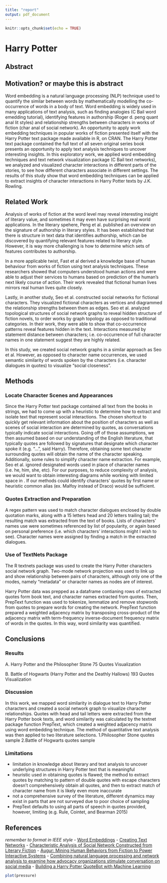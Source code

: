 ```yaml
---
title: "report"
output: pdf_document
---
```


```r
knitr::opts_chunk$set(echo = TRUE)
```

# Harry Potter 

## Abstract

## Motivation? or maybe this is abstract

Word embedding is a natural language processing (NLP) technique used to quantify the similar between words by mathematically modelling the co-occurrence of words in a body of text. Word embedding is widely used in many applications of text analysis, such as finding analogies (C Bail word emedding tutorial), identifying features in authorship (Roger d. peng quant anal lit styles) and relationship strengths between characters in works of fiction (char anal of social network). An opportunity to apply work embedding techniques in popular works of fiction presented itself with the Harry Potter text package made available in R, on CRAN. The Harry Potter text package contained the full text of all seven original series book presents an opportunity to apply text analysis techniques to uncover interesting insights. In this exploratory work, we applied word embedding techniques and text network visualization package (C Bail text networks), we analyzed and visualized character interactions in different parts of the stories, to see how different characters associate in different settings. The results of this study show that word embedding techniques can be applied to extract insights of character interactions in Harry Potter texts by J.K. Rowling.

## Related Work

Analysis of works of fiction at the word level may reveal interesting insight of literary value, and sometimes it may even have surprising real world applications. In the literary spehere, Peng et al. published an overview on the signature of authorship in literary styles. It has been established that there is structure in text data that identifies authorship, which can be discovered by quantifying relevant features related to literary style. However, it is way more challenging is how to determine which sets of features contributes to authorship.

In a more applicable twist, Fast et al derived a knowledge base of human behaviour from works of fiction using text analysis techniques. These researchers showed that computers understood human actions and were able to adjust their services to humans based on prediction of the human's next likely course of action. Their work revealed that fictional human lives mirrors real human lives quite closely.

Lastly, in another study, Seo et al. constructed social networks for fictional characters. They visualized fictional characters as vertices and diagrammed the relationship strengths between them as edges. Seo et al. analyzed topological structures of social network graphs to reveal hidden structure of fiction novels, to order works by graph topology as opposed to traditional categories. In their work, they were able to show that co-occurrence patterns reveal features hidden in the text. Interactions measured by statement distance between characters; i.e. co-occurrence of full character names in one statement suggest they are highly related. 

In this study, we created social network graphs in a similar approach as Seo et al. However, as opposed to character name occurrences, we used semantic similarity of words spoken by the characters (i.e. character dialogues in quotes) to visualize "social closeness".

## Methods

### Locate Character Scenes and Appearances

Since the Harry Potter text package contained all text from the books in strings, we had to come up with a heuristic to determine how to extract and isolate text that represent social interactions. The chosen shortcut to quickly get relevant information about the position of characters as well as scenes of social interaction are determined by quotes, as conversations typically indicate social interactions. Going off of those assumptions, we then assumed based on our understanding of the English literature, that typically quotes are followed by signatures that designate which character spoke it (e.g. "...", said Harry). Therefore, obtaining some text character surrounding quotes will obtain the name of the character speaking. Additionally, some rules to simplify character name extraction. For example, Seo et al. ignored designated words used in place of character names (i.e. he, him, she, etc). For our purposes, to reduce complexity of analysis, we would want to obtain interesting diagrams while working with limited space in . If our methods could identify characters' quotes by first name or heuristic common alias (ex. Malfoy instead of Draco) would be sufficient.

### Quotes Extraction and Preparation

A regex pattern was used to match character dialogues enclosed by double quotation marks, along with a 15 letters head and 20 letters trailing tail; the resulting match was extracted from the text of books. Lists of characters' names use were sometimes referenced by list of popularity, or again based on personal preference (i.e. which characters' interactions might I wish to see). Character names were assigned by finding a match in the extracted dialogues.

### Use of TextNets Package

The R textnets package was used to create the Harry Potter characters social network graph. Two-mode network projection was used to link up and show relationship between pairs of characters, although only one of the modes, namely "metadata" or character names as nodes are of interest.

Harry Potter data was prepped as a dataframe contianing rows of extracted quotes form book text, and character names extracted from quotes. Then, PrepText function was used to tokenize, lemmatize and remove stopwords from quotes to prepare words for creating the network. PrepText function prepared a weighted adjacency matrix by transposing cross-product of the adjacency matrix with term-frequency inverse-document frequency matrix of words in the quotes. In this way, word similarity was quantified.

## Conclusions

### Results

A. Harry Potter and the Philosopher Stone 75 Quotes Visualization

B. Battle of Hogwarts (Harry Potter and the Deathly Hallows) 193 Quotes Visualization

### Discussion

In this work, we mapped word similarity in dialogue text to Harry Potter characters and created a social network graph to visualize character relationships. Quotes with head and tail letters were extracted from the Harry Potter book texts, and word similarity was calculated by the textnet package function PrepText, which created a weighted adjacency matrix using word embedding technique. The method of quantitative text analysis was then applied to two literature selections. 1.Philosopher Stone quotes sample 2.Battle of Hogwarts quotes sample

### Limitations

- limitation in knowledge about literary and text analysis to uncover underlying structures in Harry Potter text that is meaningful
- heuristic used in obtaining quotes is flawed; the method to extract quotes by matching to pattern of double quotes with escape characters doesn't comprehensively obtain all quotes, and then to extract match of character name from it is likely even more inaccurate
- not a comprehensive survey of the literature, different dynamics may exist in parts that are not surveyed due to poor choice of sampling
- PrepText defaults to using all parts of speech in quotes provided, however, limiting (e.g. Rule, Cointet, and Bearman 2015)

## References

*remember to format in IEEE style*
- [Word Embeddings](https://cbail.github.io/textasdata/word2vec/rmarkdown/word2vec.html)
- [Creating Text Networks](https://cbail.github.io/textasdata/text-networks/rmarkdown/Text_Networks.html)
- [Characteristic Analysis of Social Network Constructed from Literary Fiction]()
- [Augur: Mining Human Behaviors from Fiction to Power Interactive Systems]()
- [Combining natural language processing and network analysis to examine how advocacy organizations stimulate conversation on social media]()
- [Building a Harry Potter QuoteBot with Machine Learning](https://towardsdatascience.com/building-a-quotebot-with-machine-learning-eca39272e3b7)


```r
plot(pressure)
```


